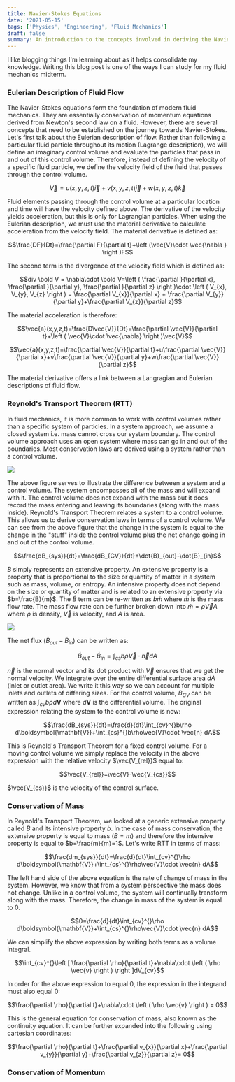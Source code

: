 ```yaml
---
title: Navier-Stokes Equations
date: '2021-05-15'
tags: ['Physics', 'Engineering', 'Fluid Mechanics']
draft: false
summary: An introduction to the concepts involved in deriving the Navier-Stokes Equations.
---
```


I like blogging things I'm learning about as it helps consolidate my knowledge. Writing this blog post is one of the ways I can study for my fluid mechanics midterm.

### Eulerian Description of Fluid Flow

The Navier-Stokes equations form the foundation of modern fluid mechanics. They are essentially conservation of momentum equations derived from Newton's
second law on a fluid. However, there are several concepts that need to be established on the journey towards Navier-Stokes. Let's first talk about the Eulerian
description of flow. Rather than following a particular fluid particle throughout its motion (Lagrange description), we will define an imaginary control volume and
evaluate the particles that pass in and out of this control volume. Therefore, instead of defining the velocity of a specific fluid particle, we define the
velocity field of the fluid that passes through the control volume.

$$\vec{V}=u(x,y,z,t)\vec{i}+v(x,y,z,t)\vec{j}+w(x,y,z,t)\vec{k}$$

Fluid elements passing through the control volume at a particular location and time will have the velocity defined above. The derivative of the velocity yields
acceleration, but this is only for Lagrangian particles. When using the Eulerian description, we must use the material derivative to calculate acceleration from
the velocity field. The material derivative is defined as:

$$\frac{DF}{Dt}=\frac{\partial F}{\partial t}+\left (\vec{V}\cdot \vec{\nabla }  \right )F$$

The second term is the divergence of the velocity field which is defined as:

$$div \bold V = \nabla\cdot \bold V=\left ( \frac{\partial }{\partial x}, \frac{\partial }{\partial y}, \frac{\partial }{\partial z} \right )\cdot \left ( V_{x}, V_{y}, V_{z} \right ) = \frac{\partial V_{x}}{\partial x} + \frac{\partial V_{y}}{\partial y}+\frac{\partial V_{z}}{\partial z}$$

The material acceleration is therefore:

$$\vec{a}(x,y,z,t)=\frac{D\vec{V}}{Dt}=\frac{\partial \vec{V}}{\partial t}+\left ( \vec{V}\cdot \vec{\nabla} \right )\vec{V}$$

$$\vec{a}(x,y,z,t)=\frac{\partial \vec{V}}{\partial t}+u\frac{\partial \vec{V}}{\partial x}+v\frac{\partial \vec{V}}{\partial y}+w\frac{\partial \vec{V}}{\partial z}$$

The material derivative offers a link between a Langragian and Eulerian descriptions of fluid flow.

### Reynold's Transport Theorem (RTT)

In fluid mechanics, it is more common to work with control volumes rather than
a specific system of particles. In a system approach, we assume a closed system i.e. mass cannot cross our system boundary.
The control volume approach uses an open system where mass can go in and out of the boundaries. Most conservation laws are derived using a system rather than a control volume.

<img src="/static/images/navierstokes/systemVsCV.png" loading="lazy" />

The above figure serves to illustrate the difference between a system and a control volume. The system encompasses all of the mass and will expand with it. The
control volume does not expand with the mass but it does record the mass entering and leaving its boundaries (along with the mass inside). Reynold's Transport
Theorem relates a system to a control volume. This allows us to derive conservation laws in terms of a control volume. We can see from the above figure that
the change in the system is equal to the change in the "stuff" inside the control volume plus the net change going in and out of the control volume.

$$\frac{dB_{sys}}{dt}=\frac{dB_{CV}}{dt}+\dot{B}_{out}-\dot{B}_{in}$$

$B$ simply represents an extensive property. An extensive property is a property that is proportional to the size or quantity of matter in a system such as mass,
volume, or entropy. An intensive property does not depend on the size or quantity of matter and is related to an extensive property via $b=\frac{B}{m}$. The $\dot{B}$
term can be re-written as $b\dot{m}$ where $\dot{m}$ is the mass flow rate. The mass flow rate can be further broken down into $\dot{m} = \rho \vec{V} A$ where $\rho$
is density, $\vec{V}$ is velocity, and $A$ is area.

<img src="/static/images/navierstokes/flux.png" loading="lazy" />

The net flux ($\dot{B}_{out}-\dot{B}_{in}$) can be written as:

$$\dot{B}_{out}-\dot{B}_{in}=\int_{cs}^{}b\rho\vec{V}\cdot \vec{n} dA$$

$\vec{n}$ is the normal vector and its dot product with $\vec{V}$ ensures that we get the normal velocity. We integrate over the entire differential surface area
$dA$ (inlet or outlet area). We write it this way so we can account for multiple inlets and outlets of differing sizes. For the control volume, $B_{CV}$ can be written as $\int_{cv}^{}b\rho d\boldsymbol{\mathbf{V}}$ where $d\boldsymbol{\mathbf{V}}$ is the
differential volume. The original expression relating the system to the control volume is now:

$$\frac{dB_{sys}}{dt}=\frac{d}{dt}\int_{cv}^{}b\rho d\boldsymbol{\mathbf{V}}+\int_{cs}^{}b\rho\vec{V}\cdot \vec{n} dA$$

This is Reynold's Transport Theorem for a fixed control volume. For a moving control volume we simply replace the velocity in the above expression with the
relative velocity $\vec{V_{rel}}$ equal to:

$$\vec{V_{rel}}=\vec{V}-\vec{V_{cs}}$$

$\vec{V_{cs}}$ is the velocity of the control surface.

### Conservation of Mass

In Reynold's Transport Theorem, we looked at a generic extensive property called $B$ and its intensive property $b$. In the case of mass conservation, the
extensive property is equal to mass ($B=m$) and therefore the intensive property is equal to $b=\frac{m}{m}=1$. Let's write RTT in terms of mass:

$$\frac{dm_{sys}}{dt}=\frac{d}{dt}\int_{cv}^{}\rho d\boldsymbol{\mathbf{V}}+\int_{cs}^{}\rho\vec{V}\cdot \vec{n} dA$$

The left hand side of the above equation is the rate of change of mass in the system. However, we know that from a system perspective the mass does not change.
Unlike in a control volume, the system will continually transform along with the mass. Therefore, the change in mass of the system is equal to 0.

$$0=\frac{d}{dt}\int_{cv}^{}\rho d\boldsymbol{\mathbf{V}}+\int_{cs}^{}\rho\vec{V}\cdot \vec{n} dA$$

We can simplify the above expression by writing both terms as a volume integral.

$$\int_{cv}^{}\left [ \frac{\partial \rho}{\partial t}+\nabla\cdot \left ( \rho \vec{v} \right ) \right ]dV_{cv}$$

In order for the above expression to equal 0, the expression in the integrand must also equal 0:

$$\frac{\partial \rho}{\partial t}+\nabla\cdot \left ( \rho \vec{v} \right ) = 0$$

This is the general equation for conservation of mass, also known as the continuity equation. It can be further
expanded into the following using cartesian coordinates:

$$\frac{\partial \rho}{\partial t}+\frac{\partial v_{x}}{\partial x}+\frac{\partial v_{y}}{\partial y}+\frac{\partial v_{z}}{\partial z}= 0$$

### Conservation of Momentum
